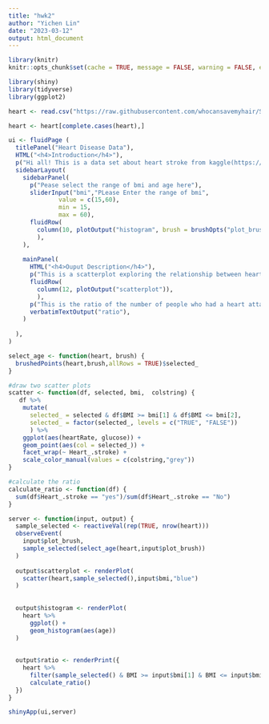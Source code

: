 ---
title: "hwk2"
author: "Yichen Lin"
date: "2023-03-12"
output: html_document
---

```{r setup, include=FALSE}
library(knitr)
knitr::opts_chunk$set(cache = TRUE, message = FALSE, warning = FALSE, echo = TRUE)
```

```{r}
library(shiny)
library(tidyverse)
library(ggplot2)
```


```{r}
heart <- read.csv("https://raw.githubusercontent.com/whocansavemyhair/STAT-436/main/heart_disease.csv")

heart <- heart[complete.cases(heart),]
```


```{r}
ui <- fluidPage (
  titlePanel("Heart Disease Data"),
  HTML("<h4>Introduction</h4>"),
  p("Hi all! This is a data set about heart stroke from kaggle(https://www.kaggle.com/datasets/mirzahasnine/heart-disease-dataset?resource=download). In this shiny app, we will explore whether and how the factors(BMI, age, heart rate, glucose) correlate with heart disease incident."),
  sidebarLayout(
    sidebarPanel(
      p("Pease select the range of bmi and age here"),
      sliderInput("bmi","PLease Enter the range of bmi",
              value = c(15,60),
              min = 15,
              max = 60),
      fluidRow(
        column(10, plotOutput("histogram", brush = brushOpts("plot_brush", direction = "x")))
        ),
    ),
    
    mainPanel(
      HTML("<h4>Ouput Description</h4>"),
      p("This is a scatterplot exploring the relationship between heart rate, glucose, and whether heart stroke happened."),
      fluidRow(
        column(12, plotOutput("scatterplot")),
        ),
      p("This is the ratio of the number of people who had a heart attack to those who did not in the selected data."),
      verbatimTextOutput("ratio"),
    )
    
  ),
)
```


```{r}

select_age <- function(heart, brush) {
  brushedPoints(heart,brush,allRows = TRUE)$selected_
}

#draw two scatter plots
scatter <- function(df, selected, bmi,  colstring) {
   df %>%
    mutate(
      selected_ = selected & df$BMI >= bmi[1] & df$BMI <= bmi[2],
      selected_ = factor(selected_, levels = c("TRUE", "FALSE"))
      ) %>%
    ggplot(aes(heartRate, glucose)) +
    geom_point(aes(col = selected_)) +
    facet_wrap(~ Heart_.stroke) +
    scale_color_manual(values = c(colstring,"grey"))
}

#calculate the ratio
calculate_ratio <- function(df) {
  sum(df$Heart_.stroke == "yes")/sum(df$Heart_.stroke == "No")
}

```

```{r}
server <- function(input, output) {
  sample_selected <- reactiveVal(rep(TRUE, nrow(heart)))
  observeEvent(
    input$plot_brush,
    sample_selected(select_age(heart,input$plot_brush))  
  )
  
  output$scatterplot <- renderPlot(
    scatter(heart,sample_selected(),input$bmi,"blue")
  )
  
  
  output$histogram <- renderPlot(
    heart %>%
      ggplot() +
      geom_histogram(aes(age))
  )
  
  
  output$ratio <- renderPrint({
    heart %>%
      filter(sample_selected() & BMI >= input$bmi[1] & BMI <= input$bmi[2]) %>%
      calculate_ratio()
  })
}

shinyApp(ui,server)
```





